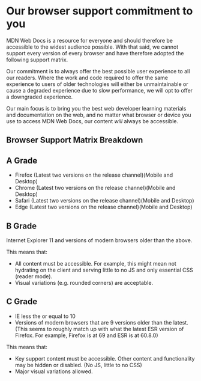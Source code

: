 
<Meta title="Docs/Browser Support Matrix" />

# Our browser support commitment to you

MDN Web Docs is a resource for everyone and should therefore be accessible to the widest audience possible. With that said, we cannot support every version of every browser and have therefore adopted the following support matrix.

Our commitment is to always offer the best possible user experience to all our readers. Where the work and code required to offer the same experience to users of older technologies will either be unmaintainable or cause a degraded experience due to slow performance, we will opt to offer a downgraded experience.

Our main focus is to bring you the best web developer learning materials and documentation on the web, and no matter what browser or device you use to access MDN Web Docs, our content _will_ always be accessible.

## Browser Support Matrix Breakdown

## A Grade

- Firefox (Latest two versions on the release channel)(Mobile and Desktop)
- Chrome (Latest two versions on the release channel)(Mobile and Desktop)
- Safari (Latest two versions on the release channel)(Mobile and Desktop)
- Edge (Latest two versions on the release channel)(Mobile and Desktop)

## B Grade

Internet Explorer 11 and versions of modern browsers older than the above.

This means that:

- All content must be accessible. For example, this might mean not hydrating on the client and serving little to no JS and only essential CSS (reader mode).
- Visual variations (e.g. rounded corners) are acceptable.

## C Grade

- IE less the or equal to 10
- Versions of modern browsers that are 9 versions older than the latest. (This seems to roughly match up with what the latest ESR version of Firefox. For example, Firefox is at 69 and ESR is at 60.8.0)

This means that:

- Key support content must be accessible. Other content and functionality may be hidden or disabled. (No JS, little to no CSS)
- Major visual variations allowed.
